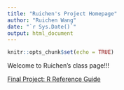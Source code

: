 ```yaml
---
title: "Ruichen's Project Homepage"
author: "Ruichen Wang"
date: "`r Sys.Date()`"
output: html_document
---
```


```r
knitr::opts_chunk$set(echo = TRUE)
```

Welcome to Ruichen's class page!!!

[Final Project: R Reference Guide](final_R_reference.html)